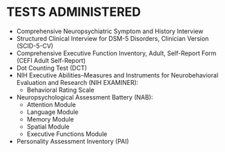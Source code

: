 # TESTS ADMINISTERED {#sec-tests}

- Comprehensive Neuropsychiatric Symptom and History Interview
- Structured Clinical Interview for DSM-5 Disorders, Clinician Version (SCID-5-CV)
- Comprehensive Executive Function Inventory, Adult, Self-Report Form (CEFI Adult Self-Report)
- Dot Counting Test (DCT)
- NIH Executive Abilities--Measures and Instruments for Neurobehavioral Evaluation and Research (NIH EXAMINER):
  - Behavioral Rating Scale
- Neuropsychological Assessment Battery (NAB):
  - Attention Module 
  - Language Module
  - Memory Module
  - Spatial Module
  - Executive Functions Module
- Personality Assessment Inventory (PAI)
